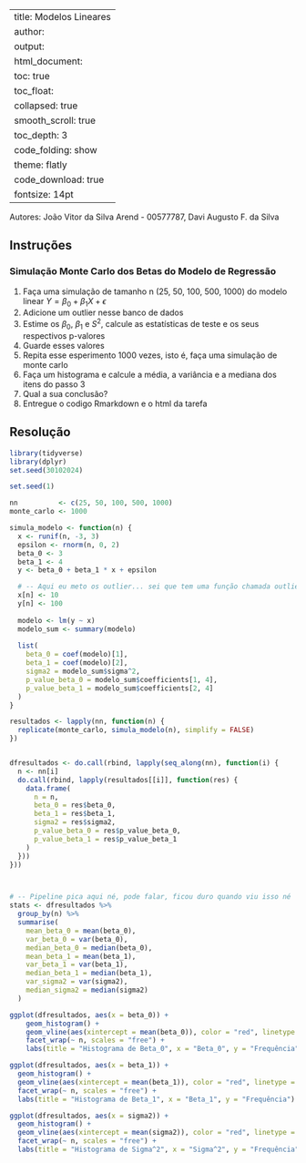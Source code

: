 
---
title: Modelos Lineares
author:
output:
  html_document:
    toc: true
    toc_float:
        collapsed: true
        smooth_scroll: true
    toc_depth: 3        
    code_folding: show
    theme: flatly
    code_download: true
fontsize: 14pt
---

Autores: João Vitor da Silva Arend - 00577787, Davi Augusto F. da Silva

## Instruções
### Simulação Monte Carlo dos Betas do Modelo de Regressão

1. Faça uma simulação de tamanho n (25, 50, 100, 500, 1000) do modelo linear $Y= \beta_0 + \beta_1X + \epsilon$
2. Adicione um outlier nesse banco de dados
3. Estime os $\beta_0$, $\beta_1$ e $S^2$, calcule as estatísticas de teste e os seus respectivos p-valores
4. Guarde esses valores
5. Repita esse esperimento 1000 vezes, isto é, faça uma simulação de monte carlo
6. Faça um histograma e calcule a média, a variância e a mediana dos itens do passo 3
7. Qual a sua conclusão?
8. Entregue o codigo Rmarkdown e o html da tarefa

## Resolução

```r

library(tidyverse)
library(dplyr)
set.seed(30102024)
```

```r

set.seed(1)

nn          <- c(25, 50, 100, 500, 1000)
monte_carlo <- 1000

simula_modelo <- function(n) {
  x <- runif(n, -3, 3)
  epsilon <- rnorm(n, 0, 2)
  beta_0 <- 3
  beta_1 <- 4
  y <- beta_0 + beta_1 * x + epsilon

  # -- Aqui eu meto os outlier... sei que tem uma função chamada outlier mas não me veio na cabeça de aplicar aq
  x[n] <- 10
  y[n] <- 100
  
  modelo <- lm(y ~ x)
  modelo_sum <- summary(modelo)
  
  list(
    beta_0 = coef(modelo)[1],
    beta_1 = coef(modelo)[2],
    sigma2 = modelo_sum$sigma^2,
    p_value_beta_0 = modelo_sum$coefficients[1, 4],
    p_value_beta_1 = modelo_sum$coefficients[2, 4]
  )
}

resultados <- lapply(nn, function(n) {
  replicate(monte_carlo, simula_modelo(n), simplify = FALSE)
})


dfresultados <- do.call(rbind, lapply(seq_along(nn), function(i) {
  n <- nn[i]
  do.call(rbind, lapply(resultados[[i]], function(res) {
    data.frame(
      n = n,
      beta_0 = res$beta_0,
      beta_1 = res$beta_1,
      sigma2 = res$sigma2,
      p_value_beta_0 = res$p_value_beta_0,
      p_value_beta_1 = res$p_value_beta_1
    )
  }))
}))



# -- Pipeline pica aqui né, pode falar, ficou duro quando viu isso né
stats <- dfresultados %>%
  group_by(n) %>%
  summarise(
    mean_beta_0 = mean(beta_0),
    var_beta_0 = var(beta_0),
    median_beta_0 = median(beta_0),
    mean_beta_1 = mean(beta_1),
    var_beta_1 = var(beta_1),
    median_beta_1 = median(beta_1),
    var_sigma2 = var(sigma2),
    median_sigma2 = median(sigma2)
  )

ggplot(dfresultados, aes(x = beta_0)) +
    geom_histogram() +
    geom_vline(aes(xintercept = mean(beta_0)), color = "red", linetype = "dashed") +
    facet_wrap(~ n, scales = "free") +
    labs(title = "Histograma de Beta_0", x = "Beta_0", y = "Frequência")

ggplot(dfresultados, aes(x = beta_1)) +
  geom_histogram() +
  geom_vline(aes(xintercept = mean(beta_1)), color = "red", linetype = "dashed") +
  facet_wrap(~ n, scales = "free") +
  labs(title = "Histograma de Beta_1", x = "Beta_1", y = "Frequência")

ggplot(dfresultados, aes(x = sigma2)) +
  geom_histogram() +
  geom_vline(aes(xintercept = mean(sigma2)), color = "red", linetype = "dashed") +
  facet_wrap(~ n, scales = "free") +
  labs(title = "Histograma de Sigma^2", x = "Sigma^2", y = "Frequência")

```
